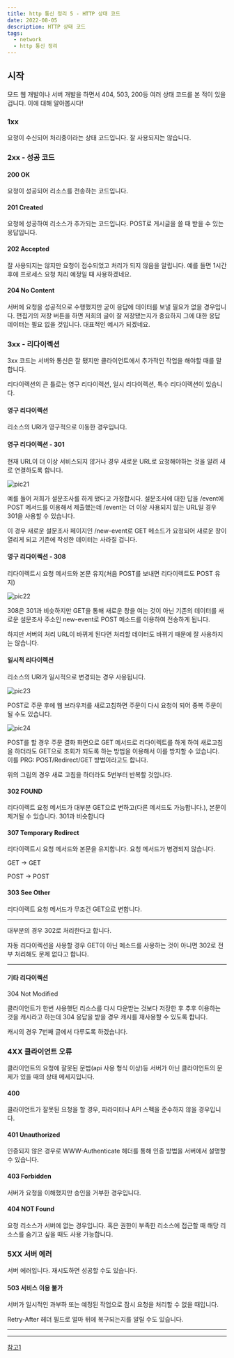 ```yaml
---
title: http 통신 정리 5 - HTTP 상태 코드
date: 2022-08-05
description: HTTP 상태 코드
tags:
  - network
  - http 통신 정리
---
```


## 시작

모드 웹 개발이나 서버 개발을 하면서 404, 503, 200등 여러 상태 코드를 본 적이 있을겁니다. 이에 대해 알아봅시다!

### 1xx

요청이 수신되어 처리중이라는 상태 코드입니다. 잘 사용되지는 않습니다.

### 2xx - 성공 코드

#### 200 OK

요청이 성공되어 리소스를 전송하는 코드입니다.

#### 201 Created

요청에 성공하여 리소스가 추가되는 코드입니다. POST로 게시글을 쓸 때 받을 수 있는 응답입니다.

#### 202 Accepted

잘 사용되지는 않지만 요청이 접수되었고 처리가 되지 않음을 알립니다. 예를 들면 1시간 후에 프로세스 요청 처리 예정일 때 사용하겠네요.

#### 204 No Content

서버에 요청을 성공적으로 수행했지만 굳이 응답에 데이터를 보낼 필요가 없을 경우입니다. 편집기의 저장 버튼을 하면 저희의 글이 잘 저장됐는지가 중요하지 그에 대한 응답 데이터는 필요 없을 것입니다. 대표적인 예시가 되겠네요.

### 3xx - 리다이렉션

3xx 코드는 서버와 통신은 잘 됐지만 클라이언트에서 추가적인 작업을 해야할 때를 말합니다.

리다이렉션의 큰 틀로는 영구 리다이렉션, 일시 리다이렉션, 특수 리다이렉션이 있습니다.

#### 영구 리다이렉션

리소스의 URI가 영구적으로 이동한 경우입니다.

#### 영구 리다이렉션 - 301

현재 URL이 더 이상 서비스되지 않거나 경우 새로운 URL로 요청해야하는 것을 알려 새로 연결하도록 합니다.

![pic21](pic21.png)

예를 들어 저희가 설문조사를 하게 됐다고 가정합시다. 설문조사에 대한 답을 /event에 POST 메서드를 이용해서 제출했는데 
/event는 더 이상 사용되지 않는 URL일 경우 301을 사용할 수 있습니다.

이 경우 새로운 설문조사 페이지인 
/new-event로 GET 메소드가 요청되어 새로운 창이
 열리게 되고 기존에 작성한 데이터는 사라질 겁니다.


#### 영구 리다이렉션 - 308


리다이렉트시 요청 메서드와 본문 유지(처음 POST를 보내면 리다이렉트도 POST 유지)

![pic22](pic22.png)

308은 301과 비슷하지만 GET을 통해 새로운 창을 여는 것이 아닌 기존의
 데이터를 새로운 설문조사 주소인 new-event로
  POST 메소드를 이용하여 전송하게 됩니다.

하지만 서버의 처리 URL이 바뀌게 된다면 처리할
 데이터도 바뀌기 때문에 잘 사용하지는 않습니다.

#### 일시적 리다이렉션

리소스의 URI가 일시적으로 변경되는 경우 사용됩니다.

![pic23](./pic23.png)

POST로 주문 후에 웹 브라우저를 새로고침하면 주문이 다시 요청이 되어 중복 주문이 될 수도 있습니다.

![pic24](./pic24.png)

POST를 할 경우 주문 결화 화면으로 GET 메서드로 리다이렉트를 하게 하여 새로고침을 하더라도 GET으로 조회가 되도록 하는 방법을 이용해서 이를 방지할 수 있습니다. 이를 PRG: POST/Redirect/GET 방법이라고도 합니다.

위의 그림의 경우 새로 고침을 하더라도 5번부터 반복할 것입니다.

#### 302 FOUND 

리다이렉트 요청 메서드가 대부분 GET으로 변하고(다른 메서드도 가능합니다.), 본문이 제거될 수 있습니다. 301과 비슷합니다

#### 307 Temporary Redirect

리다이렉트시 요청 메서드와 본문을 유지합니다. 요청 메서드가 병경되지 않습니다.

GET -> GET<div/>
POST -> POST

#### 303 See Other

리다이렉트 요청 메서드가 무조건 GET으로 변합니다.

---

대부분의 경우 302로 처리한다고 합니다.

자동 리다이렉션을 사용할 경우 GET이 아닌 메소드를 사용하는 것이 아니면 302로 전부 처리해도 문제 없다고 합니다.

---


#### 기타 리다이렉션

304 Not Modified

클라이언트가 한번 사용햇던 리소스를 다시 다운받는 것보다 저장한 후 추후 이용하는 것을 캐시라고 하는데 304 응답을 받을 경우 캐시를 재사용할 수 있도록 합니다.

캐시의 경우 7번째 글에서 다루도록 하겠습니다.

### 4XX 클라이언트 오류

클라이언트의 요청에 잘못된 문법(api 사용 형식 이상)등 서버가 아닌 클라이언트의 문제가 있을 때의 상태 메세지입니다.

#### 400

클라이언트가 잘못된 요청을 할 경우, 파라미터나 API 스펙을 준수하지 않을 경우입니다.

#### 401 Unauthorized 

인증되지 않은 경우로 WWW-Authenticate 헤더를 통해 인증 방법을 서버에서 설명할 수 있습니다.

#### 403 Forbidden

서버가 요청을 이해했지만 승인을 거부한 경우입니다.

#### 404 NOT Found

요청 리소스가 서버에 없는 경우입니다. 혹은 권한이 부족한 리소스에 접근할 때 해당 리소스를 숨기고 싶을 때도 사용 가능합니다.

### 5XX 서버 에러

서버 에러입니다. 재시도하면 성공할 수도 있습니다.

#### 503 서비스 이용 불가

서버가 일시적인 과부하 또는 예정된 작업으로 잠시 요청을 처리할 수 없을 때입니다.

Retry-After 헤더 필드로 얼마 뒤에 복구되는지를 알릴 수도 있습니다.

---

---

[참고1](https://www.inflearn.com/course/http-%EC%9B%B9-%EB%84%A4%ED%8A%B8%EC%9B%8C%ED%81%AC/dashboard)